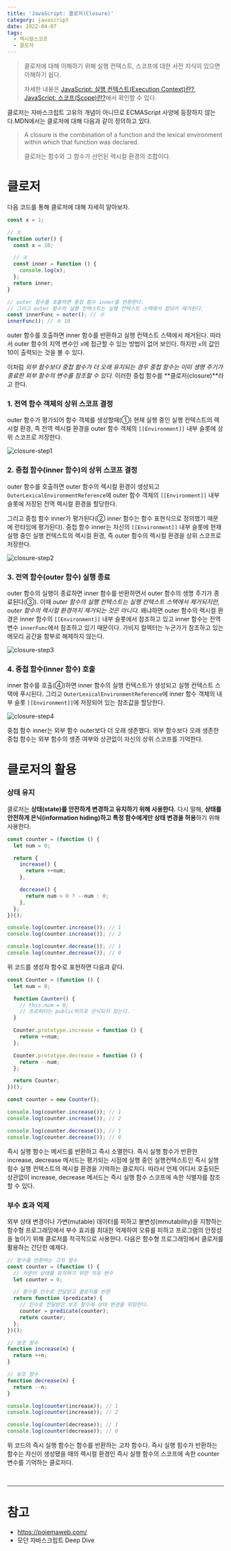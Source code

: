 ```yaml
---
title: 'JavaScript: 클로저(Closure)'
category: javascript
date: 2022-04-07
tags:
  - 렉시컬스코프
  - 클로저
---
```


> 클로저에 대해 이해하기 위해 실행 컨텍스트, 스코프에 대한 사전 지식이 있으면 이해하기 쉽다.
>
> 자세한 내용은 [JavaScript: 실행 컨텍스트(Execution Context)란?](https://chamdom.blog/execution-context/), [JavaScript: 스코프(Scope)란?](https://chamdom.blog/js-scope/)에서 확인할 수 있다.

클로저는 자바스크립트 고유의 개념이 아니므로 ECMAScript 사양에 등장하지 않는다.MDN에서는 클로저에 대해 다음과 같이 정의하고 있다.

> A closure is the combination of a function and the lexical environment within which that function was declared.
>
> 클로저는 함수와 그 함수가 선언된 렉시컬 환경의 조합이다.

# 클로저

다음 코드를 통해 클로저에 대해 자세히 알아보자.

```jsx
const x = 1;

// ①
function outer() {
  const x = 10;

  // ②
  const inner = function () {
    console.log(x);
  };
  return inner;
}

// outer 함수를 호출하면 중첩 함수 inner를 반환한다.
// 그리고 outer 함수의 실행 컨텍스트는 실행 컨텍스트 스택에서 팝되어 제거된다.
const innerFunc = outer(); // ③
innerFunc(); // ④ 10
```

outer 함수를 호출하면 inner 함수를 반환하고 실행 컨텍스트 스택에서 제거된다. 따라서 outer 함수의 지역 변수인 `x`에 접근할 수 있는 방법이 없어 보인다.
하지만 `x`의 값인 10이 출력되는 것을 볼 수 있다.

이처럼 _외부 함수보다 중첩 함수가 더 오래 유지되는 경우 중첩 함수는 이미 생명 주기가 종료한 외부 함수의 변수를 참조할 수 있다._ 이러한 중첩 함수를 **클로저(closure)**라고 한다.

### 1. 전역 함수 객체의 상위 스코프 결정

outer 함수가 평가되어 함수 객체를 생성할때(①) 현재 실행 중인 실행 컨텍스트의 렉시컬 환경, 즉 전역 렉시컬 환경을 outer 함수 객체의 `[[Environment]]` 내부 슬롯에 상위 스코프로 저장한다.

![closure-step1]()

### 2. 중첩 함수(inner 함수)의 상위 스코프 결정

outer 함수를 호출하면 outer 함수의 렉시컬 환경이 생성되고 `OuterLexicalEnvironmentReference`에 outer 함수 객체의 `[[Environment]]` 내부 슬롯에 저장된 전역 렉시컬 환경을 할당한다.

그리고 중첩 함수 inner가 평가된다(② inner 함수는 함수 표현식으로 정의했기 때문에 런타임에 평가된다).
중첩 함수 inner는 자신의 `[[Environment]]` 내부 슬롯에 현재 실행 중인 실행 컨텍스트의 렉시컬 환경, 즉 outer 함수의 렉시컬 환경을 상위 스코프로 저장한다.

![closure-step2]()

### 3. 전역 함수(outer 함수) 실행 종료

outer 함수의 실행이 종료하면 inner 함수를 반환하면서 outer 함수의 생명 주기가 종료된다(③). 이때 _outer 함수의 실행 컨텍스트는 실행 컨텍스트 스택에서 제거되지만, outer 함수의 렉시컬 환경까지 제거되는 것은 아니다._
왜냐하면 outer 함수의 렉시컬 환경은 inner 함수의 `[[Environment]]` 내부 슬롯에서 참조하고 있고 inner 함수는 전역 변수 `innerFunc`에서 참조하고 있기 때문이다. 가비지 컬렉터는 누군가가 참조하고 있는 메모리 공간을 함부로 해제하지 않는다.

![closure-step3]()

### 4. 중첩 함수(inner 함수) 호출

inner 함수를 호출(④)하면 inner 함수의 실행 컨텍스트가 생성되고 실행 컨텍스트 스택에 푸시된다. 그리고 `OuterLexicalEnvironmentReference`에 inner 함수 객체의 내부 슬롯 `[[Environment]]`에 저장되어 있는 참조값을 할당한다.

![closure-step4]()

중첩 함수 inner는 외부 함수 outer보다 더 오래 생존했다. 외부 함수보다 오래 생존한 중첩 함수는 외부 함수의 생존 여부와 상관없이 자신의 상위 스코프를 기억한다.

# 클로저의 활용

### 상태 유지

클로저는 **상태(state)를 안전하게 변경하고 유지하기 위해 사용한다.** 다시 말해, **상태를 안전하게 은닉(information hiding)하고 특정 함수에게만 상태 변경을 허용**하기 위해 사용한다.

```jsx
const counter = (function () {
  let num = 0;

  return {
    increase() {
      return ++num;
    },

    decrease() {
      return num > 0 ? --num : 0;
    },
  };
})();

console.log(counter.increase()); // 1
console.log(counter.increase()); // 2

console.log(counter.decrease()); // 1
console.log(counter.decrease()); // 0
```

위 코드를 생성자 함수로 표현하면 다음과 같다.

```jsx
const Counter = (function () {
  let num = 0;

  function Counter() {
    // this.num = 0;
    // 프로퍼티는 public하므로 은닉되지 않는다.
  }

  Counter.prototype.increase = function () {
    return ++num;
  };

  Counter.prototype.decrease = function () {
    return --num;
  };

  return Counter;
})();

const counter = new Counter();

console.log(counter.increase()); // 1
console.log(counter.increase()); // 2

console.log(counter.decrease()); // 1
console.log(counter.decrease()); // 0
```

즉시 실행 함수는 메서드를 반환하고 즉시 소멸한다. 즉시 실행 함수가 반환한 increase, decrease 메서드는 평가되는 시점에 실행 중인 실행컨텍스트인 즉시 실행 힘수 실행 컨텍스트의 렉시컬 환경을 기억하는 클로저다. 따라서 언제 어디서 호출되든 상관없이 increase, decrease 메서드는 즉시 실행 함수 스코프에 속한 식별자를 참조할 수 있다.

### 부수 효과 억제

외부 상태 변경이나 가변(mutable) 데이터를 피하고 불변성(mmutability)을 지향하는 함수형 프로그래밍에서 부수 효괴를 최대한 억제하여 오류를 피하고 프로그램의 안정성을 높이기 위해 클로저를 적극적으로 사용한다. 다음은 함수형 프로그래밍에서 클로저를 활용하는 간단한 예제다.

```jsx
// 함수를 반환하는 고차 함수
const counter = (function () {
  // 카운터 상태를 유지하기 위한 자유 변수
  let counter = 0;

  // 함수를 인수로 전달받고 클로저를 반환
  return function (predicate) {
    // 인수로 전달받은 보조 함수에 상태 변경을 위임한다.
    counter = predicate(counter);
    return counter;
  };
})();

// 보조 함수
function increase(n) {
  return ++n;
}

// 보조 함수
function decrease(n) {
  return --n;
}

console.log(counter(increase)); // 1
console.log(counter(increase)); // 2

console.log(counter(decrease)); // 1
console.log(counter(decrease)); // 0
```

위 코드의 즉시 실행 함수는 함수를 반환하는 고차 함수다. 즉시 실행 힘수가 반환하는 함수는 자신이 생성됐을 때의 렉시컬 환경인 즉시 실행 함수의 스코프에 속한 counter 변수를 기억하는 클로저다.

<br />

---

# 참고

- https://poiemaweb.com/
- 모던 자바스크립트 Deep Dive
